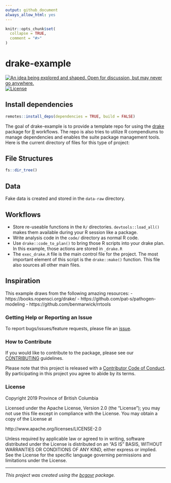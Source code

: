 ```yaml
---
output: github_document
always_allow_html: yes
---
```



<!--
Copyright 2018 Province of British Columbia

Licensed under the Apache License, Version 2.0 (the "License");
you may not use this file except in compliance with the License.
You may obtain a copy of the License at

http://www.apache.org/licenses/LICENSE-2.0

Unless required by applicable law or agreed to in writing, software distributed under the License is distributed on an "AS IS" BASIS,
WITHOUT WARRANTIES OR CONDITIONS OF ANY KIND, either express or implied.
See the License for the specific language governing permissions and limitations under the License.
-->

```r
knitr::opts_chunk$set(
  collapse = TRUE,
  comment = "#>"
)
```
# drake-example

<!-- badges: start -->
<a id="devex-badge" rel="Inspiration" href="https://github.com/BCDevExchange/assets/blob/master/README.md"><img alt="An idea being explored and shaped. Open for discussion, but may never go anywhere." style="border-width:0" src="https://assets.bcdevexchange.org/images/badges/inspiration.svg" title="An idea being explored and shaped. Open for discussion, but may never go anywhere." /></a>
[![License](https://img.shields.io/badge/License-Apache%202.0-blue.svg)](https://opensource.org/licenses/Apache-2.0)
<!-- badges: end -->


## Install dependencies
```r
remotes::install_deps(dependencies = TRUE, build = FALSE)
```


The goal of drake-example is to provide a template repo for using the [drake](https://ropensci.github.io/drake/) package for [R](https://www.r-project.org/) workflows. The repo is also tries to utilize R compendiums to manage dependencies and enables the suite package management tools. Here is the current directory of files for this type of project:

## File Structures
```r
fs::dir_tree()
```


## Data
Fake data is created and stored in the `data-raw` directory.

## Workflows

- Store re-useable functions in the `R/` directories. `devtools::load_all()` makes them available during your R session like a package.
- Write analysis code in the `code/` directory as normal R code. 
- Use `drake::code_to_plan()` to bring those R scripts into your drake plan. In this example, those actions are stored in `_drake.R`
- The `exec_drake.R` file is the main control file for the project. The most important element of this script is the `drake::make()` function. This file also sources all other main files.   

## Inspiration
This example draws from the following amazing resources:
- https://books.ropensci.org/drake/
- https://github.com/pat-s/pathogen-modeling
- https://github.com/benmarwick/rrtools

### Getting Help or Reporting an Issue

To report bugs/issues/feature requests, please file an [issue](https://github.com/bcgov/drake-example/issues/).

### How to Contribute

If you would like to contribute to the package, please see our 
[CONTRIBUTING](CONTRIBUTING.md) guidelines.

Please note that this project is released with a [Contributor Code of Conduct](CODE_OF_CONDUCT.md). By participating in this project you agree to abide by its terms.


### License

Copyright 2019 Province of British Columbia

Licensed under the Apache License, Version 2.0 (the "License");
you may not use this file except in compliance with the License.
You may obtain a copy of the License at

http://www.apache.org/licenses/LICENSE-2.0

Unless required by applicable law or agreed to in writing, software distributed under the License is distributed on an "AS IS" BASIS,
WITHOUT WARRANTIES OR CONDITIONS OF ANY KIND, either express or implied.
See the License for the specific language governing permissions and limitations under the License.

---
*This project was created using the [bcgovr](https://github.com/bcgov/bcgovr) package.* 
